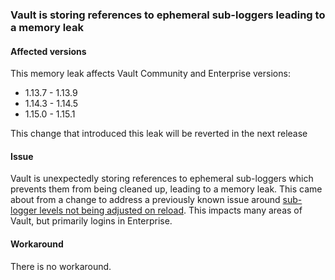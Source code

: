 ### Vault is storing references to ephemeral sub-loggers leading to a memory leak

#### Affected versions

This memory leak affects Vault Community and Enterprise versions:

- 1.13.7 - 1.13.9
- 1.14.3 - 1.14.5
- 1.15.0 - 1.15.1

This change that introduced this leak will be reverted in the next release

#### Issue
Vault is unexpectedly storing references to ephemeral sub-loggers which prevents them from being cleaned up, leading to
a memory leak. This came about from a change to address a previously known issue around [sub-logger levels not being adjusted
on reload](/vault/docs/upgrading/upgrade-to-1.15.x#sublogger-levels-unchanged-on-reload).
This impacts many areas of Vault, but primarily logins in Enterprise.

#### Workaround
There is no workaround.
